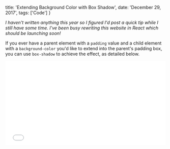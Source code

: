   title: 'Extending Background Color with Box Shadow',
  date: 'December 29, 2017',
  tags: ['Code']
}

_I haven't written anything this year so I figured I'd post a quick tip while I still have some time. I've been busy rewriting this website in React which should be launching soon!_

If you ever have a parent element with a `padding` value and a child element with a `background-color` you'd like to extend into the parent's padding box, you can use `box-shadow` to achieve the effect, as detailed below.

<iframe height='265' scrolling='no' title='Extend Background Color' src='//codepen.io/IanMitchell/embed/BJRzML/?height=265&theme-id=0&default-tab=css,result&embed-version=2' frameBorder='no' allowtransparency='true' allowFullScreen={true} width="100%">See the Pen <a href='https://codepen.io/IanMitchell/pen/BJRzML/'>Extend Background Color</a> by Ian Mitchell (<a href='https://codepen.io/IanMitchell'>@IanMitchell</a>) on <a href='https://codepen.io'>CodePen</a>.
</iframe>

